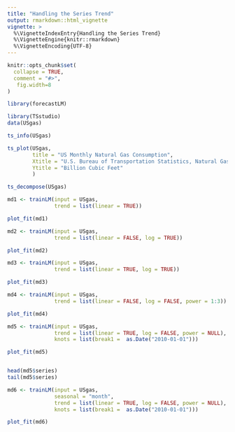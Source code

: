 ```yaml
---
title: "Handling the Series Trend"
output: rmarkdown::html_vignette
vignette: >
  %\VignetteIndexEntry{Handling the Series Trend}
  %\VignetteEngine{knitr::rmarkdown}
  %\VignetteEncoding{UTF-8}
---
```


```r
knitr::opts_chunk$set(
  collapse = TRUE,
  comment = "#>",
   fig.width=8
)
```

```r
library(forecastLM)
```



```r
library(TSstudio)
data(USgas)

ts_info(USgas)

ts_plot(USgas,
        title = "US Monthly Natural Gas Consumption",
        Xtitle = "U.S. Bureau of Transportation Statistics, Natural Gas Consumption [NATURALGAS]",
        Ytitle = "Billion Cubic Feet"
        )
```




```r
ts_decompose(USgas)
```





```r
md1 <- trainLM(input = USgas,
               trend = list(linear = TRUE))

plot_fit(md1)
```



```r
md2 <- trainLM(input = USgas,
               trend = list(linear = FALSE, log = TRUE))

plot_fit(md2)
```


```r
md3 <- trainLM(input = USgas,
               trend = list(linear = TRUE, log = TRUE))

plot_fit(md3)
```

```r
md4 <- trainLM(input = USgas,
               trend = list(linear = FALSE, log = FALSE, power = 1:3))

plot_fit(md4)
```

```r
md5 <- trainLM(input = USgas,
               trend = list(linear = TRUE, log = FALSE, power = NULL),
               knots = list(break1 =  as.Date("2010-01-01")))

plot_fit(md5)


head(md5$series)
tail(md5$series)
```
```r
md6 <- trainLM(input = USgas,
               seasonal = "month",
               trend = list(linear = TRUE, log = FALSE, power = NULL),
               knots = list(break1 =  as.Date("2010-01-01")))

plot_fit(md6)
```

